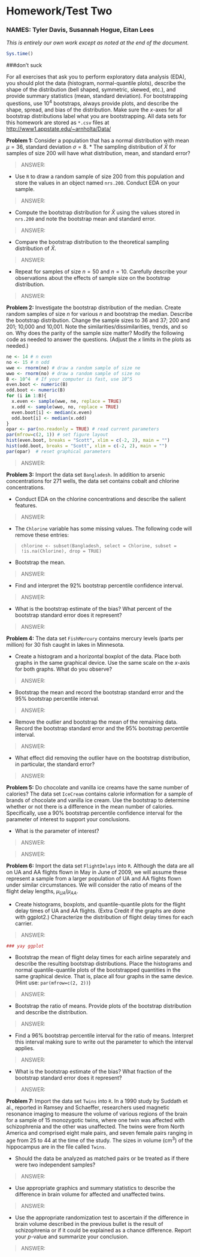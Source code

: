 Homework/Test Two
========================================================
### NAMES: Tyler Davis, Susannah Hogue, Eitan Lees
*This is entirely our own work except as noted at the end of the document.*
```r
Sys.time()
```
###don't suck 

For all exercises that ask you to perform exploratory data analysis (EDA), you should plot the data (histogram, normal-quantile plots), describe the shape of the distribution (bell shaped, symmetric, skewed, etc.), and provide summary statistics (mean, standard deviation). For bootstrapping questions, use $10^4$ bootstraps, always provide plots, and describe the shape, spread, and bias of the distribution.  Make sure the $x$-axes for all bootstrap distributions label what you are bootstrapping.  All data sets for this homework are stored as `*.csv` files at [http://www1.appstate.edu/~arnholta/Data/](http://www1.appstate.edu/~arnholta/Data/)

**Problem 1:** Consider a population that has a normal distribution with mean $\mu =36$, standard deviation $\sigma = 8$.
  * The sampling distribution of $\bar{X}$ for samples of size 200 will have what distribution, mean, and standard error?

> ANSWER:

  * Use `R` to draw a random sample of size 200 from this population and store the values in an object named `nrs.200`. Conduct EDA on your sample.

> ANSWER: 

  * Compute the bootstrap distribution for $\bar{X}$ using the values stored in `nrs.200` and note the bootstrap mean and standard error.

> ANSWER: 

  * Compare the bootstrap distribution to the theoretical sampling distribution of $\bar{X}$.

> ANSWER: 

  * Repeat for samples of size $n = 50$ and $n=10$.  Carefully describe your observations about the effects of sample size on the bootstrap distribution.
      


> ANSWER: 

**Problem 2:** Investigate the bootstrap distribution of the median. Create random samples of size $n$  for various $n$ and bootstrap the median. Describe the bootstrap distribution. Change the sample sizes to 36 and 37; 200 and 201; 10,000 and 10,001. Note the similarities/dissimilarities, trends, and so on. Why does the parity of the sample size matter?  Modify the following code as needed to answer the questions. (Adjust the $x$ limits in the plots as needed.)

```r
ne <- 14 # n even
no <- 15 # n odd
wwe <- rnorm(ne) # draw a random sample of size ne
wwo <- rnorm(no) # draw a random sample of size no
B <- 10^4  # If your computer is fast, use 10^5
even.boot <- numeric(B)
odd.boot <- numeric(B)
for (i in 1:B){
  x.even <- sample(wwe, ne, replace = TRUE)
  x.odd <- sample(wwo, no, replace = TRUE)
  even.boot[i] <- median(x.even)
  odd.boot[i] <- median(x.odd)
}
opar <- par(no.readonly = TRUE) # read current parameters
par(mfrow=c(2, 1)) # set figure layout
hist(even.boot, breaks = "Scott", xlim = c(-2, 2), main = "")
hist(odd.boot, breaks = "Scott", xlim = c(-2, 2), main = "")
par(opar)  # reset graphical parameters
```




> ANSWER: 

**Problem 3:**  Import the data set `Bangladesh`. In addition to arsenic concentrations for 271 wells, the data set contains cobalt and chlorine concentrations.

  * Conduct EDA on the chlorine concentrations and describe the salient features.

> ANSWER: 

  * The `Chlorine` variable has some missing values. The following code will remove these entries:

> `chlorine <- subset(Bangladesh, select = Chlorine, subset = !is.na(Chlorine), drop = TRUE)`

  * Bootstrap the mean.
    
> ANSWER: 

  * Find and interpret the 92% bootstrap percentile confidence interval.


> ANSWER:  

  * What is the bootstrap estimate of the bias?  What percent of the bootstrap standard error does it represent?
  
>  ANSWER:  


**Problem 4:**  The data set `FishMercury` contains mercury levels (parts per million) for 30 fish caught in lakes in Minnesota.

  * Create a histogram and a horizontal boxplot of the data. Place both graphs in the same graphical device.  Use the same scale on the $x$-axis for both graphs. What do you observe?

> ANSWER:  
  
  * Bootstrap the mean and record the bootstrap standard error and the 95% bootstrap percentile interval.

> ANSWER: 

  * Remove the outlier and bootstrap the mean of the remaining data.  Record the bootstrap standard error and the 95% bootstrap percentile interval.

> ANSWER: 

  * What effect did removing the outlier have on the bootstrap distribution, in particular, the standard error?
  
> ANSWER: 

**Problem 5:**  Do chocolate and vanilla ice creams have the same number of calories? The data set `IceCream` contains calorie information for a sample of brands of chocolate and vanilla ice cream. Use the bootstrap to determine whether or not there is a difference in the mean number of calories.  Specifically, use a 90% bootstrap percentile confidence interval for the parameter of interest to support your conclusions.

  * What is the parameter of interest?
  
> ANSWER: 

> ANSWER:

**Problem 6:**  Import the data set `FlightDelays` into `R`. Although the data are all on UA and AA flights flown in May in June of 2009, we will assume these represent a sample from a larger population of UA and AA flights flown under similar circumstances. We will consider the ratio of means of the flight delay lengths, $\mu_{UA}/\mu_{AA}$.

  * Create histograms, boxplots, and quantile-quantile plots for the flight delay times of UA and AA flights.  (Extra Credit if the graphs are done with ggplot2.)  Characterize the distribution of flight delay times for each carrier.  
  

> ANSWER: 
```r
### yay ggplot

```

  
  * Bootstrap the mean of flight delay times for each airline separately and describe the resulting bootstrap distributions.  Place the histograms and normal quantile-quantile plots of the bootstrapped quantities in the same graphical device.  That is, place all four graphs in the same device. (Hint use: `par(mfrow=c(2, 2))`) 
  

> ANSWER: 
  
  * Bootstrap the ratio of means. Provide plots of the bootstrap distribution and describe the distribution. 

> ANSWER: 

  * Find a 96% bootstrap percentile interval for the ratio of means. Interpret this interval making sure to write out the parameter to which the interval applies.


> ANSWER:

  * What is the bootstrap estimate of the bias? What fraction of the bootstrap standard error does it represent?
  
> ANSWER: 

**Problem 7:**  Import the data set ` Twins` into `R`.  In a 1990 study by Suddath et al., reported in Ramsey and Schaeffer, researchers used magnetic resonance imaging to measure the volume of various regions of the brain for a sample of 15 monozygotic twins, where one twin was affected with schizophrenia and the other was unaffected. The twins were from North America and comprised eight male pairs, and seven female pairs ranging in age from 25 to 44 at the time of the study. The sizes in volume ($\text{cm}^3$) of the hippocampus are in the file called `Twins`. 

  * Should the data be analyzed as matched pairs or be treated as if there were two independent samples?
  
> ANSWER: 
  
  * Use appropriate graphics and summary statistics to describe the difference in brain volume for affected and unaffected twins.
  
> ANSWER: 

  * Use the appropriate randomization test to ascertain if the difference in brain volume described in the previous bullet is the result of schizophrenia or if it could be explained as a chance difference. Report your _p_-value and summarize your conclusion.

> ANSWER: